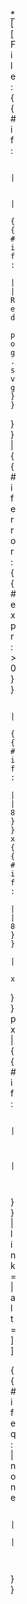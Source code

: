<includeonly>
<div style="position: absolute; z-index: 2; top: {{#expr:{{#if:{{Location map {{{1}}}|y}}|
{{Location map {{{1}}}|y|{{Location map/decdeg
|dec = {{{lat|}}}
|deg = {{{lat_deg|}}}
|min = {{{lat_min|}}}
|sec = {{{lat_sec|}}}
|hem = {{{lat_dir|}}}}}|{{Location map/decdeg
|dec = {{{long|}}}
|deg = {{{lon_deg|}}}
|min = {{{lon_min|}}}
|sec = {{{lon_sec|}}}
|hem = {{{lon_dir|}}}}}}}|100 * ({{Location map {{{1}}}|top}} - {{Location map/decdeg
|dec = {{{lat|}}}
|deg = {{{lat_deg|}}}
|min = {{{lat_min|}}}
|sec = {{{lat_sec|}}}
|hem = {{{lat_dir|}}}}}) / ({{Location map {{{1}}}|top}} - {{Location map {{{1}}}|bottom}}) round 1
}}}}%; left: {{#expr:{{#if:{{Location map {{{1}}}|x}}|
{{Location map {{{1}}}|x|{{Location map/decdeg
|dec = {{{lat|}}}
|deg = {{{lat_deg|}}}
|min = {{{lat_min|}}}
|sec = {{{lat_sec|}}}
|hem = {{{lat_dir|}}}}}|{{Location map/decdeg
|dec = {{{long|}}}
|deg = {{{lon_deg|}}}
|min = {{{lon_min|}}}
|sec = {{{lon_sec|}}}
|hem = {{{lon_dir|}}}}}}}|{{#expr:{{#if:{{Location map {{{1}}}|crosses180}}|{{#ifeq: {{{lon_dir|}}}|W|-36000/({{Location map {{{1}}}|left}}-{{Location map {{{1}}}|right}})|}}|}}}} + 100 * ({{Location map/decdeg
|dec = {{{long|}}}
|deg = {{{lon_deg|}}}
|min = {{{lon_min|}}}
|sec = {{{lon_sec|}}}
|hem = {{{lon_dir|}}}}} - {{Location map {{{1}}}|left}}) / ({{Location map {{{1}}}|right}} - {{Location map {{{1}}}|left}}) round 1
}}}}%; height: 0; width: 0; margin: 0; padding: 0;"><div style="position: relative; text-align: center; {{#iferror: {{#expr: {{{marksize|}}} > 0 }}
  | left: -{{#expr: {{#if: {{Location map {{{1}}}|marksize}}|{{Location map {{{1}}}|marksize}}|8}} / 2 round 0 }}px; top: -{{#expr: {{#if: {{Location map {{{1}}}|marksize}}|{{Location map {{{1}}}|marksize}}|8}} / 2 round 0 }}px; width: {{#if: {{Location map {{{1}}}|marksize}}|{{Location map {{{1}}}|marksize}}|8}}px; font-size: {{#if: {{Location map {{{1}}}|marksize}}|{{Location map {{{1}}}|marksize}}|8}}px; z-index:100; 
| left: -{{#expr: {{{marksize}}} / 2 round 0 }}px; top: -{{#expr: {{{marksize}}} / 2 round 0 }}px; width: {{{marksize}}}px; font-size: {{{marksize}}}px;
}}">[[File:{{#if: {{{mark|}}}
  | {{{mark}}}
  | {{#if: {{Location map {{{1}}}|mark}}|{{Location map {{{1}}}|mark}}|Red pog.svg}}
}}|{{#iferror: {{#expr: {{{marksize|}}} > 0 }}
  | {{#if: {{Location map {{{1}}}|marksize}}|{{Location map {{{1}}}|marksize}}|8}}x{{#if: {{Location map {{{1}}}|marksize}}|{{Location map {{{1}}}|marksize}}|8}}
  | {{{marksize}}}x{{{marksize}}}
}}px|{{#if: {{{label|}}} 
  | {{{label}}} 
  | {{PAGENAME}} 
}}|link={{{link|}}}|alt={{{alt|}}}]]</div>{{#ifeq: {{{position|}}} | none
  |
  |<div style="font-size: {{{label_size|90}}}%; line-height: 110%; z-index:90; position: relative; top: -1.5em; width: 6em; {{#switch: {{{position}}}
    |left = left: -6.5em; text-align: right;
    |right = left: 0.5em; text-align: left;
    |top = top:-2.65em; left:-3em; text-align: center;
    |bottom = top:-0.15em; left: -3em; text-align: center;
    |#default={{#ifexpr:{{#if:{{Location map {{{1}}}|x}}|
{{Location map {{{1}}}|x|{{Location map/decdeg
|dec = {{{lat|}}}
|deg = {{{lat_deg|}}}
|min = {{{lat_min|}}}
|sec = {{{lat_sec|}}}
|hem = {{{lat_dir|}}}}}|{{Location map/decdeg
|dec = {{{long|}}}
|deg = {{{lon_deg|}}}
|min = {{{lon_min|}}}
|sec = {{{lon_sec|}}}
|hem = {{{lon_dir|}}}}}}}|{{#expr:{{#if:{{Location map {{{1}}}|crosses180}}|{{#ifeq: {{{lon_dir|}}}|W|-36000/({{Location map {{{1}}}|left}}-{{Location map {{{1}}}|right}})|}}|}}}} + 100 * ({{Location map/decdeg
|dec = {{{long|}}}
|deg = {{{lon_deg|}}}
|min = {{{lon_min|}}}
|sec = {{{lon_sec|}}}
|hem = {{{lon_dir|}}}}} - {{Location map {{{1}}}|left}}) / ({{Location map {{{1}}}|right}} - {{Location map {{{1}}}|left}}) round 1
}} > 80|left: -6.5em; text-align: right;|left: 0.5em; text-align: left;}}
  }}"><span style="padding: 1px; {{#if: {{{background|}}}
    | background-color: {{{background}}};
  }}">{{{label|}}}</span></div>
}}</div></includeonly><noinclude>
{{documentation}}
<!-- CATEGORIES AND INTERWIKIS HERE, THANKS -->
[[Category:地理位置圖模板|*]]
</noinclude>